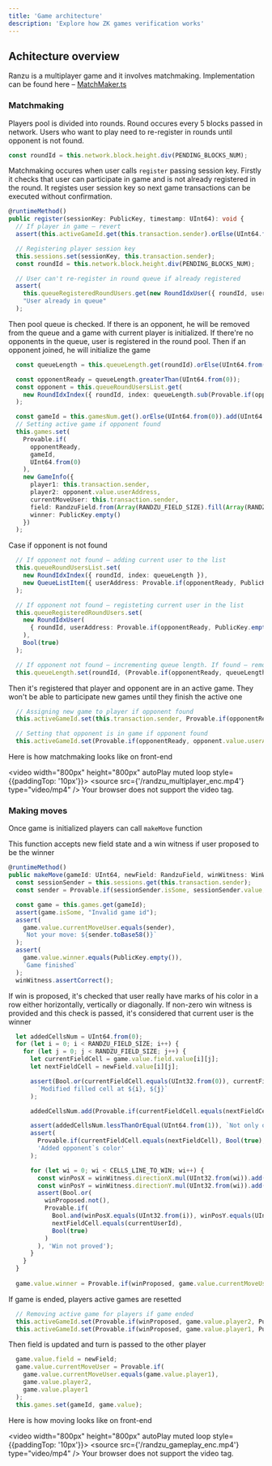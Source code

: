 ```yaml
---
title: 'Game architecture'
description: 'Explore how ZK games verification works'
---
```


## Achitecture overview

Ranzu is a multiplayer game and it involves matchmaking.
Implementation can be found here – [MatchMaker.ts](https://github.com/ZkNoid/zknoid/blob/develop/packages/chain/src/MatchMaker.ts)

### Matchmaking

Players pool is divided into rounds. Round occures every 5 blocks passed in network. 
Users who want to play need to re-register in rounds until opponent is not found. 

```typescript
const roundId = this.network.block.height.div(PENDING_BLOCKS_NUM);
```

Matchmaking occures when user calls `register` passing session key. 
Firstly it checks that user can participate in game and is not already registered in the round.
It registes user session key so next game transactions can be executed without confirmation.

```typescript
@runtimeMethod()
public register(sessionKey: PublicKey, timestamp: UInt64): void {
  // If player in game – revert
  assert(this.activeGameId.get(this.transaction.sender).orElse(UInt64.from(0)).equals(UInt64.from(0)), "Player already in game");

  // Registering player session key
  this.sessions.set(sessionKey, this.transaction.sender);
  const roundId = this.network.block.height.div(PENDING_BLOCKS_NUM);

  // User can't re-register in round queue if already registered
  assert(
    this.queueRegisteredRoundUsers.get(new RoundIdxUser({ roundId, userAddress: this.transaction.sender })).isSome.not(),
    "User already in queue"
  );
```

Then pool queue is checked. If there is an opponent, he will be removed from the queue and a game with current player is initialized.
If there're no opponents in the queue, user is registered in the round pool. Then if an opponent joined, he will initialize the game

```typescript
  const queueLength = this.queueLength.get(roundId).orElse(UInt64.from(0));

  const opponentReady = queueLength.greaterThan(UInt64.from(0));
  const opponent = this.queueRoundUsersList.get(
    new RoundIdxIndex({ roundId, index: queueLength.sub(Provable.if(opponentReady, UInt64.from(1), UInt64.from(0))) })
  );

  const gameId = this.gamesNum.get().orElse(UInt64.from(0)).add(UInt64.from(1));
  // Setting active game if opponent found
  this.games.set(
    Provable.if(
      opponentReady,
      gameId,
      UInt64.from(0)
    ),
    new GameInfo({
      player1: this.transaction.sender,
      player2: opponent.value.userAddress,
      currentMoveUser: this.transaction.sender,
      field: RandzuField.from(Array(RANDZU_FIELD_SIZE).fill(Array(RANDZU_FIELD_SIZE).fill(0))),
      winner: PublicKey.empty()
    })
  );
```

Case if opponent is not found

```typescript
  // If opponent not found – adding current user to the list
  this.queueRoundUsersList.set(
    new RoundIdxIndex({ roundId, index: queueLength }),
    new QueueListItem({ userAddress: Provable.if(opponentReady, PublicKey.empty(), this.transaction.sender), registrationTimestamp: timestamp })
  );

  // If opponent not found – registeting current user in the list
  this.queueRegisteredRoundUsers.set(
    new RoundIdxUser(
      { roundId, userAddress: Provable.if(opponentReady, PublicKey.empty(), this.transaction.sender) }
    ),
    Bool(true)
  );

  // If opponent not found – incrementing queue length. If found – removing opponent by length decreasing 
  this.queueLength.set(roundId, (Provable.if(opponentReady, queueLength.sub(Provable.if(opponentReady, UInt64.from(1), UInt64.from(0))), queueLength.add(1))));
```

Then it's registered that player and opponent are in an active game. They won't be able to participate new games until they finish the active one

```typescript
  // Assigning new game to player if opponent found
  this.activeGameId.set(this.transaction.sender, Provable.if(opponentReady, gameId, UInt64.from(0)));

  // Setting that opponent is in game if opponent found
  this.activeGameId.set(Provable.if(opponentReady, opponent.value.userAddress, PublicKey.empty()), gameId);
```

Here is how matchmaking looks like on front-end

<video width="800px" height="800px" autoPlay muted loop style={{paddingTop: '10px'}}>
  <source src={'/randzu_multiplayer_enc.mp4'} type="video/mp4" />
    Your browser does not support the video tag.
</video>


### Making moves

Once game is initialized players can call `makeMove` function 

This function accepts new field state and a win witness if user proposed to be the winner

```typescript
@runtimeMethod()
public makeMove(gameId: UInt64, newField: RandzuField, winWitness: WinWitness): void {
  const sessionSender = this.sessions.get(this.transaction.sender);
  const sender = Provable.if(sessionSender.isSome, sessionSender.value, this.transaction.sender);

  const game = this.games.get(gameId);
  assert(game.isSome, "Invalid game id");
  assert(
    game.value.currentMoveUser.equals(sender),
    `Not your move: ${sender.toBase58()}`
  );
  assert(
    game.value.winner.equals(PublicKey.empty()),
    `Game finished`
  );
  winWitness.assertCorrect();
```

If win is proposed, it's checked that user really have marks of his color in a row either horizontally, vertically or diagonally.
If non-zero win witness is provided and this check is passed, it's considered that current user is the winner

```typescript
  let addedCellsNum = UInt64.from(0);
  for (let i = 0; i < RANDZU_FIELD_SIZE; i++) {
    for (let j = 0; j < RANDZU_FIELD_SIZE; j++) {
      let currentFieldCell = game.value.field.value[i][j];
      let nextFieldCell = newField.value[i][j];

      assert(Bool.or(currentFieldCell.equals(UInt32.from(0)), currentFieldCell.equals(nextFieldCell)),
        `Modified filled cell at ${i}, ${j}`
      );

      addedCellsNum.add(Provable.if(currentFieldCell.equals(nextFieldCell), UInt64.from(0), UInt64.from(1)));

      assert(addedCellsNum.lessThanOrEqual(UInt64.from(1)), `Not only one cell added. Error at ${i}, ${j}`);
      assert(
        Provable.if(currentFieldCell.equals(nextFieldCell), Bool(true), nextFieldCell.equals(currentUserId)),
        'Added opponent`s color'
      );

      for (let wi = 0; wi < CELLS_LINE_TO_WIN; wi++) {
        const winPosX = winWitness.directionX.mul(UInt32.from(wi)).add(winWitness.x);
        const winPosY = winWitness.directionY.mul(UInt32.from(wi)).add(winWitness.y);
        assert(Bool.or(
          winProposed.not(),
          Provable.if(
            Bool.and(winPosX.equals(UInt32.from(i)), winPosY.equals(UInt32.from(j))),
            nextFieldCell.equals(currentUserId),
            Bool(true)
          )
        ), 'Win not proved');
      }
    }
  }
  
  game.value.winner = Provable.if(winProposed, game.value.currentMoveUser, PublicKey.empty());
```

If game is ended, players active games are resetted

```typescript
  // Removing active game for players if game ended
  this.activeGameId.set(Provable.if(winProposed, game.value.player2, PublicKey.empty()), UInt64.from(0));
  this.activeGameId.set(Provable.if(winProposed, game.value.player1, PublicKey.empty()), UInt64.from(0));
```

Then field is updated and turn is passed to the other player

```typescript
  game.value.field = newField;
  game.value.currentMoveUser = Provable.if(
    game.value.currentMoveUser.equals(game.value.player1),
    game.value.player2,
    game.value.player1
  );
  this.games.set(gameId, game.value);
```

Here is how moving looks like on front-end

<video width="800px" height="800px" autoPlay muted loop style={{paddingTop: '10px'}}>
  <source src={'/randzu_gameplay_enc.mp4'} type="video/mp4" />
    Your browser does not support the video tag.
</video>

